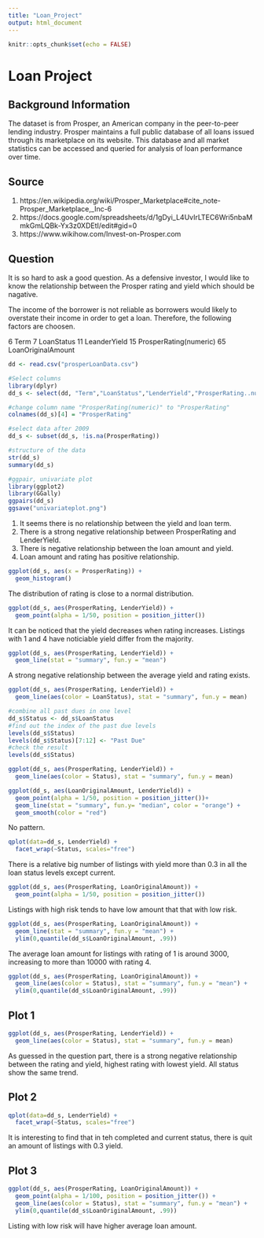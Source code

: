 ```yaml
---
title: "Loan_Project"
output: html_document
---
```


```r
knitr::opts_chunk$set(echo = FALSE)
```


# Loan Project 

## Background Information 
The dataset is from Prosper, an American company in the peer-to-peer lending industry. Prosper maintains a full public database of all loans issued through its marketplace on its website. This database and all market statistics can be accessed and queried for analysis of loan performance over time. 

## Source 
1. https://en.wikipedia.org/wiki/Prosper_Marketplace#cite_note-Prosper_Marketplace,_Inc-6 
2. https://docs.google.com/spreadsheets/d/1gDyi_L4UvIrLTEC6Wri5nbaMmkGmLQBk-Yx3z0XDEtI/edit#gid=0 
3. https://www.wikihow.com/Invest-on-Prosper.com

## Question
It is so hard to ask a good question. 
As a defensive investor, I would like to know the relationship between the Prosper rating and yield which should be nagative.  

The income of the borrower is not reliable as borrowers would likely to overstate their income in order to get a loan. Therefore, the following factors are choosen.  

6 Term
7 LoanStatus
11 LeanderYield
15 ProsperRating(numeric)
65 LoanOriginalAmount 



```r
dd <- read.csv("prosperLoanData.csv")

```


```r
#Select columns
library(dplyr)
dd_s <- select(dd, "Term","LoanStatus","LenderYield","ProsperRating..numeric.","LoanOriginalAmount")

#change column name "ProsperRating(numeric)" to "ProsperRating"
colnames(dd_s)[4] = "ProsperRating"

#select data after 2009
dd_s <- subset(dd_s, !is.na(ProsperRating))
```

```r
#structure of the data
str(dd_s)
summary(dd_s)
```

```r
#ggpair, univariate plot
library(ggplot2)
library(GGally)
ggpairs(dd_s)
ggsave("univariateplot.png")

```

1. It seems there is no relationship between the yield and loan term.
2. There is a strong negative relationship between ProsperRating and LenderYield.
3. There is negative relationship between the loan amount and yield.
4. Loan amount and rating has positive relationship.

```r
ggplot(dd_s, aes(x = ProsperRating)) +
  geom_histogram()
```

The distribution of rating is close to a normal distribution.

```r
ggplot(dd_s, aes(ProsperRating, LenderYield)) +
  geom_point(alpha = 1/50, position = position_jitter())
```

It can be noticed that the yield decreases when rating increases. Listings with 1 and 4 have noticiable yield differ from the majority.


```r
ggplot(dd_s, aes(ProsperRating, LenderYield)) +
  geom_line(stat = "summary", fun.y = "mean")
```

A strong negative relationship between the average yield and rating exists. 

```r
ggplot(dd_s, aes(ProsperRating, LenderYield)) +
  geom_line(aes(color = LoanStatus), stat = "summary", fun.y = mean)
```


```r
#combine all past dues in one level 
dd_s$Status <- dd_s$LoanStatus
#find out the index of the past due levels
levels(dd_s$Status)
levels(dd_s$Status)[7:12] <- "Past Due"
#check the result
levels(dd_s$Status)
```


```r
ggplot(dd_s, aes(ProsperRating, LenderYield)) +
  geom_line(aes(color = Status), stat = "summary", fun.y = mean)
```


```r
ggplot(dd_s, aes(LoanOriginalAmount, LenderYield)) +
  geom_point(alpha = 1/50, position = position_jitter())+
  geom_line(stat = "summary", fun.y= "median", color = "orange") +
  geom_smooth(color = "red")
```

No pattern.


```r
qplot(data=dd_s, LenderYield) +
  facet_wrap(~Status, scales="free")
```

There is a relative big number of listings with yield more than 0.3 in all the
loan status levels except current. 

```r
ggplot(dd_s, aes(ProsperRating, LoanOriginalAmount)) +
  geom_point(alpha = 1/50, position = position_jitter())
```

Listings with high risk tends to have low amount that that with low risk. 

```r
ggplot(dd_s, aes(ProsperRating, LoanOriginalAmount)) +
  geom_line(stat = "summary", fun.y = "mean") +
  ylim(0,quantile(dd_s$LoanOriginalAmount, .99))
```

The average loan amount for listings with rating of 1 is around 3000, increasing to more than 10000 with rating 4. 


```r
ggplot(dd_s, aes(ProsperRating, LoanOriginalAmount)) +
  geom_line(aes(color = Status), stat = "summary", fun.y = "mean") +
  ylim(0,quantile(dd_s$LoanOriginalAmount, .99))
```

## Plot 1
```r
ggplot(dd_s, aes(ProsperRating, LenderYield)) +
  geom_line(aes(color = Status), stat = "summary", fun.y = mean)
```

As guessed in the question part, there is a strong negative relationship between the rating and yield, highest rating with lowest yield. All status show the same trend.

## Plot 2
```r
qplot(data=dd_s, LenderYield) +
  facet_wrap(~Status, scales="free")
```

It is interesting to find that in teh completed and current status, there is quit an amount of listings with 0.3 yield. 

## Plot 3
```r
ggplot(dd_s, aes(ProsperRating, LoanOriginalAmount)) +
  geom_point(alpha = 1/100, position = position_jitter()) +
  geom_line(aes(color = Status), stat = "summary", fun.y = "mean") +
  ylim(0,quantile(dd_s$LoanOriginalAmount, .99))
```

Listing with low risk will have higher average loan amount.
